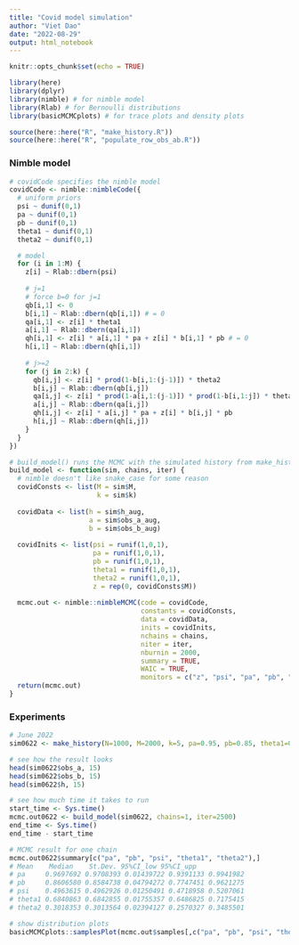 ```yaml
---
title: "Covid model simulation"
author: "Viet Dao"
date: "2022-08-29"
output: html_notebook
---
```


```r
knitr::opts_chunk$set(echo = TRUE)

library(here)
library(dplyr)
library(nimble) # for nimble model
library(Rlab) # for Bernoulli distributions
library(basicMCMCplots) # for trace plots and density plots

source(here::here("R", "make_history.R"))
source(here::here("R", "populate_row_obs_ab.R"))
```

### Nimble model
```r
# covidCode specifies the nimble model
covidCode <- nimble::nimbleCode({
  # uniform priors
  psi ~ dunif(0,1) 
  pa ~ dunif(0,1) 
  pb ~ dunif(0,1) 
  theta1 ~ dunif(0,1)
  theta2 ~ dunif(0,1)

  # model
  for (i in 1:M) {
    z[i] ~ Rlab::dbern(psi)
    
    # j=1
    # force b=0 for j=1
    qb[i,1] <- 0
    b[i,1] ~ Rlab::dbern(qb[i,1]) # = 0
    qa[i,1] <- z[i] * theta1
    a[i,1] ~ Rlab::dbern(qa[i,1])
    qh[i,1] <- z[i] * a[i,1] * pa + z[i] * b[i,1] * pb # = 0
    h[i,1] ~ Rlab::dbern(qh[i,1])
    
    # j>=2
    for (j in 2:k) {
      qb[i,j] <- z[i] * prod(1-b[i,1:(j-1)]) * theta2
      b[i,j] ~ Rlab::dbern(qb[i,j])
      qa[i,j] <- z[i] * prod(1-a[i,1:(j-1)]) * prod(1-b[i,1:j]) * theta1
      a[i,j] ~ Rlab::dbern(qa[i,j])
      qh[i,j] <- z[i] * a[i,j] * pa + z[i] * b[i,j] * pb
      h[i,j] ~ Rlab::dbern(qh[i,j]) 
    }
  }
})

# build_model() runs the MCMC with the simulated history from make_history() as input 
build_model <- function(sim, chains, iter) {
  # nimble doesn't like snake_case for some reason
  covidConsts <- list(M = sim$M,
                      k = sim$k)
  
  covidData <- list(h = sim$h_aug,
                    a = sim$obs_a_aug,
                    b = sim$obs_b_aug)
  
  covidInits <- list(psi = runif(1,0,1),
                     pa = runif(1,0,1),
                     pb = runif(1,0,1),
                     theta1 = runif(1,0,1),
                     theta2 = runif(1,0,1),
                     z = rep(0, covidConsts$M))
  
  mcmc.out <- nimble::nimbleMCMC(code = covidCode,
                                 constants = covidConsts,
                                 data = covidData,
                                 inits = covidInits,
                                 nchains = chains,
                                 niter = iter,
                                 nburnin = 2000,
                                 summary = TRUE, 
                                 WAIC = TRUE,
                                 monitors = c("z", "psi", "pa", "pb", "theta1", "theta2", "a", "b"))
  return(mcmc.out)
}
```

### Experiments
```r
# June 2022
sim0622 <- make_history(N=1000, M=2000, k=5, pa=0.95, pb=0.85, theta1=0.7, theta2=0.3)

# see how the result looks
head(sim0622$obs_a, 15)
head(sim0622$obs_b, 15)
head(sim0622$h, 15)
```

```r
# see how much time it takes to run
start_time <- Sys.time()
mcmc.out0622 <- build_model(sim0622, chains=1, iter=2500)
end_time <- Sys.time()
end_time - start_time
```

```r
# MCMC result for one chain
mcmc.out0622$summary[c("pa", "pb", "psi", "theta1", "theta2"),]
# Mean    Median    St.Dev. 95%CI_low 95%CI_upp
# pa     0.9697692 0.9708393 0.01439722 0.9391133 0.9941982
# pb     0.8606580 0.8584738 0.04794272 0.7747451 0.9621275
# psi    0.4963615 0.4962926 0.01250491 0.4718958 0.5207061
# theta1 0.6840863 0.6842855 0.01755357 0.6486825 0.7175415
# theta2 0.3018353 0.3013564 0.02394127 0.2570327 0.3485501

# show distribution plots
basicMCMCplots::samplesPlot(mcmc.out$samples[,c("pa", "pb", "psi", "theta1", "theta2")], traceplot=TRUE)
```
